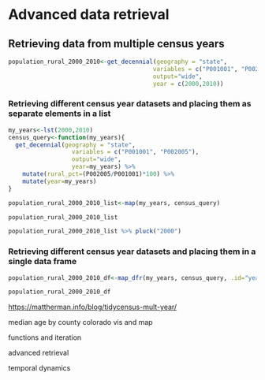 # Advanced data retrieval

## Retrieving data from multiple census years

```r
population_rural_2000_2010<-get_decennial(geography = "state", 
                                         variables = c("P001001", "P002005"),
                                         output="wide",
                                         year = c(2000,2010)) 
```


### Retrieving different census year datasets and placing them as separate elements in a list

```r
my_years<-lst(2000,2010)
census_query<-function(my_years){
  get_decennial(geography = "state", 
                  variables = c("P001001", "P002005"),
                  output="wide",
                  year=my_years) %>% 
    mutate(rural_pct=(P002005/P001001)*100) %>% 
    mutate(year=my_years)
}

population_rural_2000_2010_list<-map(my_years, census_query)

population_rural_2000_2010_list

population_rural_2000_2010_list %>% pluck("2000")
```


### Retrieving different census year datasets and placing them in a single data frame

```r
population_rural_2000_2010_df<-map_dfr(my_years, census_query, .id="year") %>% arrange(GEOID)

population_rural_2000_2010_df
```








[https://mattherman.info/blog/tidycensus-mult-year/](https://mattherman.info/blog/tidycensus-mult-year/)





median age by county colorado
vis and map

functions and iteration

advanced retrieval

temporal dynamics

